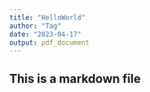 ```yaml
---
title: "HelloWorld"
author: "Tag"
date: "2023-04-17"
output: pdf_document
---
```


## This is a markdown file